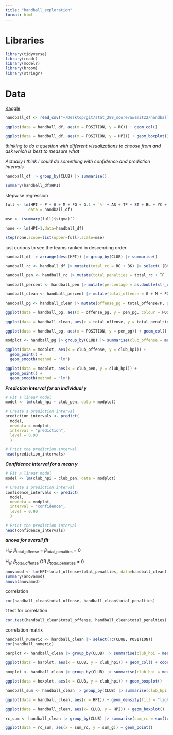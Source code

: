 ```yaml
---
title: "handball_exploration"
format: html
---
```


# Libraries

```r
library(tidyverse)
library(readr)
library(modelr)
library(broom)
library(stringr)
```

# Data

[Kaggle](https://www.kaggle.com/datasets/nemanjagojkovic/handball-bundesliga-stats-202223)

```r
handball_df <- read_csv("~/Desktop/git/stat_289_score/awsmit22/handball_module/data_repo_submission/handball_stats.csv")
```

```r
ggplot(data = handball_df, aes(x = POSITION, y = RC)) + geom_col()
```

```r
ggplot(data = handball_df, aes(x = POSITION, y = HPI)) + geom_boxplot()
```

*thinking to do a question with different visualizations to choose from and ask which is best to measure what*

*Actually I think I could do something with confidence and prediction intervals*

```r
handball_df |> group_by(CLUB) |> summarise()
```

```r
summary(handball_df$HPI)
```

stepwise regression

```r
full <- lm(HPI ~ P + G + M + FG + G.1 + `%` + AS + TF + ST + BL + YC + `2MIN` + RC + BK + HPI,
          data = handball_df)

mse <- (summary(full)$sigma)^2

none <- lm(HPI~1,data=handball_df)

step(none,scope=list(upper=full),scale=mse)
```

just curious to see the teams ranked in descending order

```r
handball_df |> arrange(desc(HPI)) |> group_by(CLUB) |> summarise()
```

```r
handball_rc <- handball_df |> mutate(total_rc = RC + BK) |> select(!(BK))
```

```r
handball_pen <- handball_rc |> mutate(total_penalties = total_rc + TF + YC + `2MIN`) |> select(c(total_penalties, CLUB, POSITION, P, G, M, FG, G.1, `%`, AS, ST, BL, HPI))
```

```r
handball_percent <- handball_pen |> mutate(percentage = as.double(str_remove(`%`, "%"))) |> relocate(percentage)
```

```r
handball_clean <- handball_percent |> mutate(total_offense = G + M + FG + G.1 + AS + ST) |> select(c(CLUB, POSITION, total_offense, total_penalties, P, BL, percentage, HPI))
```

```r
handball_pg <- handball_clean |> mutate(offense_pg = total_offense/P, pen_pg = total_penalties/P) 
```

```r
ggplot(data = handball_pg, aes(x = offense_pg, y = pen_pg, colour = POSITION)) + geom_point(alpha = 0.5) + theme_minimal()
```

```r
ggplot(data = handball_clean, aes(x = total_offense, y = total_penalties)) + geom_point(alpha = 0.5) + theme_minimal() + geom_smooth(method = "lm")
```

```r
ggplot(data = handball_pg, aes(x = POSITION, y = pen_pg)) + geom_col()
```

```r
modplot <- handball_pg |> group_by(CLUB) |> summarise(club_offense = mean(offense_pg), club_pen = mean(pen_pg), club_hpi = mean(HPI))

ggplot(data = modplot, aes(x = club_offense, y = club_hpi)) +
  geom_point() +
  geom_smooth(method = "lm")

ggplot(data = modplot, aes(x = club_pen, y = club_hpi)) +
  geom_point() +
  geom_smooth(method = "lm")
```

***Prediction interval for an individual y ***

```r
# Fit a linear model
model <- lm(club_hpi ~ club_pen, data = modplot)

# Create a prediction interval
prediction_intervals <- predict(
  model, 
  newdata = modplot, 
  interval = "prediction", 
  level = 0.90
  )

# Print the prediction interval
head(prediction_intervals)
```

***Confidence interval for a mean y ***

```r
# Fit a linear model
model <- lm(club_hpi ~ club_pen, data = modplot)

# Create a prediction interval
confidence_intervals <- predict(
  model, 
  newdata = modplot, 
  interval = "confidence", 
  level = 0.90
  )

# Print the prediction interval
head(confidence_intervals)
```

***anova for overall fit***

H~o~: 𝛽~total_offense~ = 𝛽~total_penalties~ = 0

H~a~: 𝛽~total_offense~ OR 𝛽~total_penalties~ ≠ 0

```r
anovamod <- lm(HPI~total_offense+total_penalties, data=handball_clean)
summary(anovamod)
anova(anovamod)
```

 correlation 
 
```r
cor(handball_clean$total_offense, handball_clean$total_penalties)
```

t test for correlation

```r
cor.test(handball_clean$total_offense, handball_clean$total_penalties)
```

correlation matrix

```r
handball_numeric <- handball_clean |> select(!c(CLUB, POSITION))
cor(handball_numeric)
```

```r
barplot <- handball_clean |> group_by(CLUB) |> summarise(club_hpi = mean(HPI)) |> mutate(CLUB = fct_reorder(CLUB, club_hpi))

ggplot(data = barplot, aes(x = CLUB, y = club_hpi)) + geom_col() + coord_flip()
```

```r
boxplot <- handball_clean |> group_by(CLUB) |> summarise(club_hpi = mean(HPI)) |> arrange(desc(club_hpi)) |> slice(1:5)

ggplot(data = boxplot, aes(x = CLUB, y = club_hpi)) + geom_boxplot() 
```

```r
handball_sum <- handball_clean |> group_by(CLUB) |> summarise(club_hpi = mean(HPI)) 
```

```r
ggplot(data = handball_clean, aes(x = HPI)) + geom_density(fill = "lightgreen", colour = "forestgreen", alpha = 0.5) + theme_minimal()
```

```r
ggplot(data = handball_clean, aes(x= CLUB, y = HPI)) + geom_boxplot()
```

```r
rc_sum <- handball_clean |> group_by(CLUB) |> summarise(sum_rc = sum(total_penalties), sum_g = sum(total_offense))

ggplot(data = rc_sum, aes(x = sum_rc, y = sum_g)) + geom_point()
```

